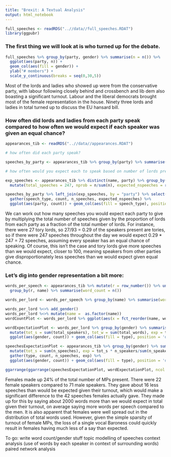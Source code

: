 ```yaml
---
title: "Brexit: A Textual Analysis"
output: html_notebook
---
```


```r
full_speeches <- readRDS("..//data//full_speeches.RDAT")
library(ggpubr)
```


### The first thing we will look at is who turned up for the debate.


```r
full_speeches %>% group_by(party, gender) %>% summarise(n = n()) %>%
  ggplot(aes(party, n)) +
  geom_col(aes(fill = gender)) +
  ylab("# members") +
  scale_y_continuous(breaks = seq(0,30,5))
```

Most of the lords and ladies who showed up were from the conservative party, with labour following closely behind and crossbench and lib dem also boasting a significant turnout. Labour and the liberal democrats brought most of the female representation in the house. Ninety three lords and ladies in total turned up to discuss the EU hansard bill.

### How often did lords and ladies from each party speak compared to how often we would expect if each speaker was given an equal chance?

```r
appearances_tib <- readRDS("..//data//appearances.RDAT")

# how often did each party speak?

speeches_by_party <- appearances_tib %>% group_by(party) %>% summarise(n_speeches = n())

# how often would you expect each to speak based on number of lords present?

exp_speeches <- appearances_tib %>% distinct(name, party) %>% group_by(party) %>% summarise(n = n()) %>%
  mutate(total_speeches = 247, nprob = n/sum(n), expected_nspeeches = round(total_speeches*nprob)) 

speeches_by_party %>% left_join(exp_speeches, by = "party") %>% select(party,n_speeches,expected_nspeeches) %>% 
  gather(speech_type, count, n_speeches, expected_nspeeches) %>%
  ggplot(aes(party, count)) + geom_col(aes(fill = speech_type), position = "dodge")
```
We can work out how many speeches you would expect each party to give by multiplying the total number of speeches given by the proportion of lords from each party as a fraction of the total number of lords. For instance, there were 27 tory lords, so 27/93 = 0.29 of the speakers present are tories, so if there were 247 speeches throughout the day we would expect 0.29 * 247 = 72 speeches, assuming every speaker has an equal chance of speaking. Of course, this isn't the case and tory lords give more speeches than we would expect, closer to 100, meaning speakers from other parties give disproportionately less speeches than we would expect given equal chance. 

### Let's dig into gender representation a bit more:

```r
words_per_speech <- appearances_tib %>% mutate(r = row_number()) %>% unnest_tokens(word, speeches) %>% 
  group_by(r, name) %>% summarise(word_count = n())

words_per_lord <- words_per_speech %>% group_by(name) %>% summarise(word_count = sum(word_count)) %>% filter(!is.na(name))

words_per_lord %<>% add_gender()
words_per_lord %<>% mutate(name =  as.factor(name))
wordCountPlot <- words_per_lord %>% ggplot(aes(x = fct_reorder(name, word_count), y = word_count)) + geom_col(aes(fill = gender)) 

wordExpectationPlot <- words_per_lord %>% group_by(gender) %>% summarise(total_words = sum(word_count), total_speakers = length(name)) %>% ungroup() %>%
  mutate(tot_s = sum(total_speakers), tot_w = sum(total_words), exp = tot_w*(total_speakers/tot_s)) %>% gather(type, count, total_words, exp) %>%
  ggplot(aes(gender, count)) + geom_col(aes(fill = type), position = 'dodge')

speechesExpectationPlot <- appearances_tib %>% group_by(gender) %>% summarise(n_speeches = length(name), n_speakers = length(unique(name))) %>% ungroup() %>% 
  mutate(tot_s = sum(n_speeches), exp = tot_s * n_speakers/sum(n_speakers)) %>%
  gather(type, count, n_speeches, exp) %>%
  ggplot(aes(gender, count)) + geom_col(aes(fill = type), position = 'dodge')

ggarrange(ggarrange(speechesExpectationPlot, wordExpectationPlot, ncol = 2), wordCountPlot, nrow = 2)
```

Females made up 24% of the total number of MPs present. There were 22 female speakers compared to 71 male speakers. They gave about 16 less speeches than would be expected given their turnout, which would make a significant difference to the 42 speeches females actually gave. They made up for this by saying about 2000 words more than we would expect in total given their turnout, on average saying more words per speech compared to the men. It is also apparent that females were well spread out in the distribution of total words used. However, given the simple sparsity of turnout of female MPs, the loss of a single vocal Baroness could quickly result in females having much less of a say than expected.




To go:
write word count/gender stuff
topic modelling of speeches
context analysis (use of words by each speaker in context of surrounding words)
paired network analysis


